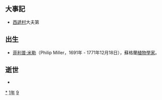 {{yearTOC|1691|清'''[[康熙_(年号)|康熙]]三十年'''；越南'''[[正和_(越南)|正和]]十二年'''；日本'''[[元祿|元祿]]四年'''}}
== 大事記 ==
*[[西遞村|西遞村]]大夫第

== 出生 ==
*[[菲利普·米勒|菲利普·米勒]]（Philip Miller，1691年 - 1771年12月18日），蘇格蘭[[植物學家|植物學家]]。

== 逝世 ==
{{Wikisource year mention}}
*

[[Category:1691年|*]]
[[Category:1690年代|1年]]
[[Category:17世纪各年|9]]